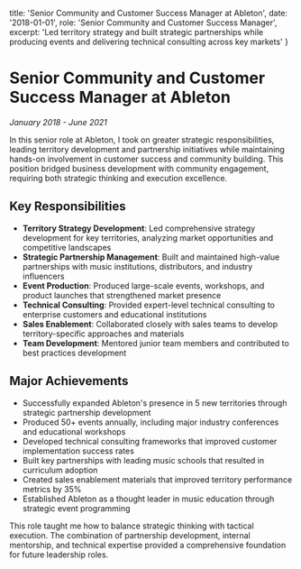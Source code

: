   title: 'Senior Community and Customer Success Manager at Ableton',
  date: '2018-01-01',
  role: 'Senior Community and Customer Success Manager',
  excerpt: 'Led territory strategy and built strategic partnerships while producing events and delivering technical consulting across key markets'
}

# Senior Community and Customer Success Manager at Ableton
*January 2018 - June 2021*

In this senior role at Ableton, I took on greater strategic responsibilities, leading territory development and partnership initiatives while maintaining hands-on involvement in customer success and community building. This position bridged business development with community engagement, requiring both strategic thinking and execution excellence.

## Key Responsibilities

- **Territory Strategy Development**: Led comprehensive strategy development for key territories, analyzing market opportunities and competitive landscapes
- **Strategic Partnership Management**: Built and maintained high-value partnerships with music institutions, distributors, and industry influencers
- **Event Production**: Produced large-scale events, workshops, and product launches that strengthened market presence
- **Technical Consulting**: Provided expert-level technical consulting to enterprise customers and educational institutions
- **Sales Enablement**: Collaborated closely with sales teams to develop territory-specific approaches and materials
- **Team Development**: Mentored junior team members and contributed to best practices development

## Major Achievements

- Successfully expanded Ableton's presence in 5 new territories through strategic partnership development
- Produced 50+ events annually, including major industry conferences and educational workshops
- Developed technical consulting frameworks that improved customer implementation success rates
- Built key partnerships with leading music schools that resulted in curriculum adoption
- Created sales enablement materials that improved territory performance metrics by 35%
- Established Ableton as a thought leader in music education through strategic event programming

This role taught me how to balance strategic thinking with tactical execution. The combination of partnership development, internal mentorship, and technical expertise provided a comprehensive foundation for future leadership roles.
